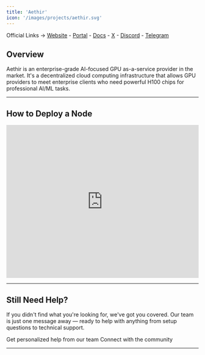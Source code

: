 ```yaml
---
title: 'Aethir'
icon: '/images/projects/aethir.svg'
---
```


Official Links → [Website](https://aethir.com) - [Portal](https://app.aethir.com/) - [Docs](https://docs.aethir.com) - [X](https://x.com/AethirCloud) - [Discord](https://discord.gg/aethir) - [Telegram](https://t.me/aethirofficial)

## Overview

Aethir is an enterprise-grade AI-focused GPU as-a-service provider in the market. It's a decentralized cloud computing infrastructure that allows GPU providers to meet enterprise clients who need powerful H100 chips for professional AI/ML tasks.

---
## How to Deploy a Node
<Frame caption="">
  <iframe 
    width="100%" 
    height="400" 
    src="https://www.youtube.com/embed/LVZTs-sc-yM" 
    title="Aethir Checker Node" 
    frameBorder="0" 
    allow="accelerometer; autoplay; clipboard-write; encrypted-media; gyroscope; picture-in-picture" 
    allowFullScreen>
  </iframe>
</Frame>



---

## Still Need Help?

If you didn't find what you're looking for, we've got you covered. Our team is just one message away — ready to help with anything from setup questions to technical support.

<CardGroup cols={2}>
  <Card title="Open Support Ticket" icon="rectangle-stack" href="https://discord.com/channels/1217243890352914552/1220638161407836241">
    Get personalized help from our team
  </Card>
  <Card title="Join Discord" icon="message-circle" href="https://discord.com/invite/JDkD4EaqcZ">
    Connect with the community
  </Card>
</CardGroup>

---